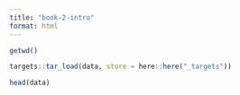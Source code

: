 ```yaml
---
title: "book-2-intro"
format: html
---
```


```r
getwd()
```


```r
targets::tar_load(data, store = here::here("_targets"))

head(data)
```

